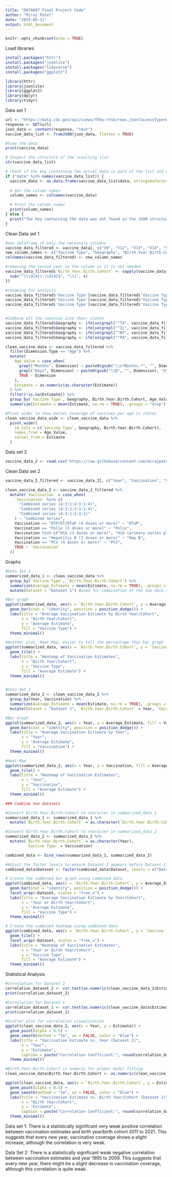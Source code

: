 ---
title: "DATA607 Final Project Code"
author: "Miraj Patel"
date: "2025-05-11"
output: html_document
---

```{r setup, include=FALSE}
knitr::opts_chunk$set(echo = TRUE)
```

Load libraries

```{r}
install.packages("httr")
install.packages("jsonlite")
install.packages("tidyverse")
install.packages("ggplot2")

library(httr)
library(jsonlite)
library(ggplot2)
library(dplyr)
library(tidyr)
```

Data set 1
```{r}
url <- "https://data.cdc.gov/api/views/fhky-rtsk/rows.json?accessType=DOWNLOAD"
response <- GET(url)
json_data <- content(response, "text")
vaccine_data_list <- fromJSON(json_data, flatten = TRUE)

#View the data
print(vaccine_data)

# Inspect the structure of the resulting list
str(vaccine_data_list)

# Check if the key containing the actual data is part of the list and convert it to a data frame
if ("data" %in% names(vaccine_data_list)) {
  vaccine_data <- as.data.frame(vaccine_data_list$data, stringsAsFactors = FALSE)
  
  # Get the column names
  column_names <- colnames(vaccine_data)

  # Print the column names
  print(column_names)
} else {
  print("The key containing the data was not found in the JSON structure")
}

```

Clean Data set 1
```{r}
#new dataframe of only the necessary columns
vaccine_data_filtered <- vaccine_data[, c("V9", "V12", "V13", "V14", "V15", "V16")]
new_column_names <- c("Vaccine Type", "Geography", "Birth.Year.Birth.Cohort", "Dimension.Type", "Dimension", "Estimate")
colnames(vaccine_data_filtered) <- new_column_names

#removing the second year in the column as it is not needed
vaccine_data_filtered$`Birth.Year.Birth.Cohort` <- sapply(vaccine_data_filtered$`Birth.Year.Birth.Cohort`, function(x) {
  sub("^(\\d{4})-\\d{4}$", "\\1", x)
})

#renaming for analysis
vaccine_data_filtered$'Vaccine Type'[vaccine_data_filtered$'Vaccine Type' == "≥1 Dose Varicella"] <- "Varicella"
vaccine_data_filtered$'Vaccine Type'[vaccine_data_filtered$'Vaccine Type' == "≥1 Dose MMR"] <- "Measles, Mumps, Rubella"
vaccine_data_filtered$'Vaccine Type'[vaccine_data_filtered$'Vaccine Type' == "Combined 7 Series"] <- "Combined Series"


#Combine all the counties into their states
vaccine_data_filtered$Geography <- ifelse(grepl("^TX", vaccine_data_filtered$Geography), "Texas", vaccine_data_filtered$Geography)
vaccine_data_filtered$Geography <- ifelse(grepl("^IL", vaccine_data_filtered$Geography), "Illinois", vaccine_data_filtered$Geography)
vaccine_data_filtered$Geography <- ifelse(grepl("^NY", vaccine_data_filtered$Geography), "New York", vaccine_data_filtered$Geography)
vaccine_data_filtered$Geography <- ifelse(grepl("^PA", vaccine_data_filtered$Geography), "Pennsylvania", vaccine_data_filtered$Geography)

clean_vaccine_data <- vaccine_data_filtered %>%
  filter(Dimension.Type == "Age") %>%
  mutate(
    Age_Value = case_when(
      grepl("Months", Dimension) ~ paste0(gsub("\\s*Months.*", "", Dimension), "m"),
      grepl("Days", Dimension) ~ paste0(gsub("\\D", "", Dimension), "d"),
      TRUE ~ Dimension
    ),
    Estimate = as.numeric(as.character(Estimate))
  ) %>%
  filter(!is.na(Estimate)) %>%
  group_by(`Vaccine Type`, Geography, Birth.Year.Birth.Cohort, Age_Value) %>%
  summarize(Estimate = mean(Estimate, na.rm = TRUE), .groups = "drop")

#Pivot wider to show better coverage of vaccines per age in states
clean_vaccine_data_wide <- clean_vaccine_data %>%
  pivot_wider(
    id_cols = c(`Vaccine Type`, Geography, Birth.Year.Birth.Cohort),
    names_from = Age_Value,
    values_from = Estimate
  )
```

Data set 2
```{r}
vaccine_data_2 <- read.csv('https://raw.githubusercontent.com/mirajpatel289/Data607/refs/heads/main/Vaccination%20Coverage%2019-35month%20.csv')
```

Clean Data set 2

```{r}
vaccine_data_2_filtered <- vaccine_data_2[, c("Year", "Vaccination", "Category", "Group", "Estimate" )]

clean_vaccine_data_2 <- vaccine_data_2_filtered %>%
  mutate(`Vaccination` = case_when(
    `Vaccination` %in% c(
      "Combined series (4:3:1:4:3:1:4)",
      "Combined series (4:3:1:3:3:1:4)",
      "Combined series (4:3:1:3:3:1)"
    ) ~ "Combined Series",
    Vaccination == "DTP/DT/DTaP (4 doses or more)" ~ "DTaP",
    Vaccination == "Polio (3 doses or more)" ~ "Polio",
    Vaccination %in% c("Hib (3 doses or more)", "Hib (primary series plus booster dose)") ~ "Hib",
    Vaccination == "Hepatitis B (3 doses or more)" ~ "Hep B",
    Vaccination == "PCV (4 doses or more)" ~ "PCV",
    TRUE ~ `Vaccination`
  ))

```

Graphs

```{r}
#Data Set 1
summarized_data_1 <- clean_vaccine_data %>%
  group_by(`Vaccine Type`, `Birth.Year.Birth.Cohort`) %>%
  summarize(Average_Estimate = mean(Estimate, na.rm = TRUE), .groups = "drop") %>%
  mutate(Dataset = "Dataset 1") #used for combination of the two data sets

#Bar graph
ggplot(summarized_data, aes(x = `Birth.Year.Birth.Cohort`, y = Average_Estimate, fill = `Vaccine Type`)) +
  geom_bar(stat = "identity", position = position_dodge()) +
  labs(title = "Average Vaccination Estimate by Birth Year/Cohort",
       x = "Birth Year/Cohort",
       y = "Average Estimate",
       fill = "Vaccine Type") +
  theme_minimal()

#Another plot, Heat Map, easier to tell the percentage than bar graph
ggplot(summarized_data, aes(x = `Birth.Year.Birth.Cohort`, y = `Vaccine Type`, fill = Average_Estimate)) +
  geom_tile() +
  labs(title = "Heatmap of Vaccination Estimates",
       x = "Birth Year/Cohort",
       y = "Vaccine Type",
       fill = "Average Estimate") +
  theme_minimal()


#Data Set 2
summarized_data_2 <- clean_vaccine_data_2 %>%
  group_by(Year, Vaccination) %>%
  summarize(Average_Estimate = mean(Estimate, na.rm = TRUE), .groups = "drop") %>%
  mutate(Dataset = "Dataset 2", `Birth.Year.Birth.Cohort` = Year, `Vaccine Type` = Vaccination) #used for combination of two data sets

#Bar Graph
ggplot(summarized_data_2, aes(x = Year, y = Average_Estimate, fill = Vaccination)) +
  geom_bar(stat = "identity", position = position_dodge()) +
  labs(title = "Average Vaccination Estimate by Year",
       x = "Year",
       y = "Average Estimate",
       fill = "Vaccination") +
  theme_minimal()

#Heat Map
ggplot(summarized_data_2, aes(x = Year, y = Vaccination, fill = Average_Estimate)) +
  geom_tile() +
  labs(title = "Heatmap of Vaccination Estimates",
       x = "Year",
       y = "Vaccination",
       fill = "Average Estimate") +
  theme_minimal()

### Combine two datasets

#Convert Birth.Year.Birth.Cohort to character in summarized_data_1
summarized_data_1 <- summarized_data_1 %>%
  mutate(`Birth.Year.Birth.Cohort` = as.character(`Birth.Year.Birth.Cohort`))

#Convert Birth.Year.Birth.Cohort to character in summarized_data_2
summarized_data_2 <- summarized_data_2 %>%
  mutate(`Birth.Year.Birth.Cohort` = as.character(Year),
         `Vaccine Type` = Vaccination)

combined_data <- bind_rows(summarized_data_1, summarized_data_2)

#Adjust the factor levels to ensure Dataset 2 appears before Dataset 1 so the years are in order
combined_data$Dataset <- factor(combined_data$Dataset, levels = c("Dataset 2", "Dataset 1"))

# Create the combined bar graph using combined data
ggplot(combined_data, aes(x = `Birth.Year.Birth.Cohort`, y = Average_Estimate, fill = `Vaccine Type`)) +
  geom_bar(stat = "identity", position = position_dodge()) +
  facet_wrap(~Dataset, scales = "free_x") +
  labs(title = "Average Vaccination Estimate by Year/Cohort",
       x = "Year or Birth Year/Cohort",
       y = "Average Estimate",
       fill = "Vaccine Type") +
  theme_minimal()

# Create the combined heatmap using combined data
ggplot(combined_data, aes(x = `Birth.Year.Birth.Cohort`, y = `Vaccine Type`, fill = Average_Estimate)) +
  geom_tile() +
  facet_wrap(~Dataset, scales = "free_x") +
  labs(title = "Heatmap of Vaccination Estimates",
       x = "Year or Birth Year/Cohort",
       y = "Vaccine Type",
       fill = "Average Estimate") +
  theme_minimal()
```

Statistical Analysis

```{r}
#Correlation for Dataset 2
correlation_dataset_2 <- cor.test(as.numeric(clean_vaccine_data_2$Estimate), as.numeric(clean_vaccine_data_2$Year))
print(correlation_dataset_2)

#Correlation for Dataset 1
correlation_dataset_1 <- cor.test(as.numeric(clean_vaccine_data$Estimate), as.numeric(clean_vaccine_data$`Birth.Year.Birth.Cohort`))
print(correlation_dataset_1)

#Scatter plot for correlation visualization
ggplot(clean_vaccine_data_2, aes(x = Year, y = Estimate)) +
  geom_point(alpha = 0.5) +
  geom_smooth(method = "lm", se = FALSE, color = "blue") +
  labs(title = "Vaccination Estimate vs. Year (Dataset 2)",
       x = "Year",
       y = "Estimate",
       caption = paste("Correlation Coefficient:", round(correlation_dataset_2$estimate, 2))) +
  theme_minimal()

#Birth.Year.Birth.Cohort is numeric for proper model fitting
clean_vaccine_data$Birth.Year.Birth.Cohort <- as.numeric(clean_vaccine_data$Birth.Year.Birth.Cohort)

ggplot(clean_vaccine_data, aes(x = `Birth.Year.Birth.Cohort`, y = Estimate)) +
  geom_point(alpha = 0.5) +
  geom_smooth(method = "lm", se = FALSE, color = "blue") +
  labs(title = "Vaccination Estimate vs. Birth Year/Cohort (Dataset 1)",
       x = "Birth Year/Cohort",
       y = "Estimate",
       caption = paste("Correlation Coefficient:", round(correlation_dataset_1$estimate, 3))) +
  theme_minimal()
```

Data set 1: There is a statistically significant very weak positive correlation between vaccination estimates and birth year/birth cohort 2011 to 2021. This suggests that every new year, vaccination coverage shows a slight increase, although the correlation is very weak.

Data Set 2: There is a statistically significant weak negative correlation between vaccination estimates and year 1995 to 2009. This suggests that every new year, there might be a slight decrease in vaccination coverage, although this correlation is quite weak.

